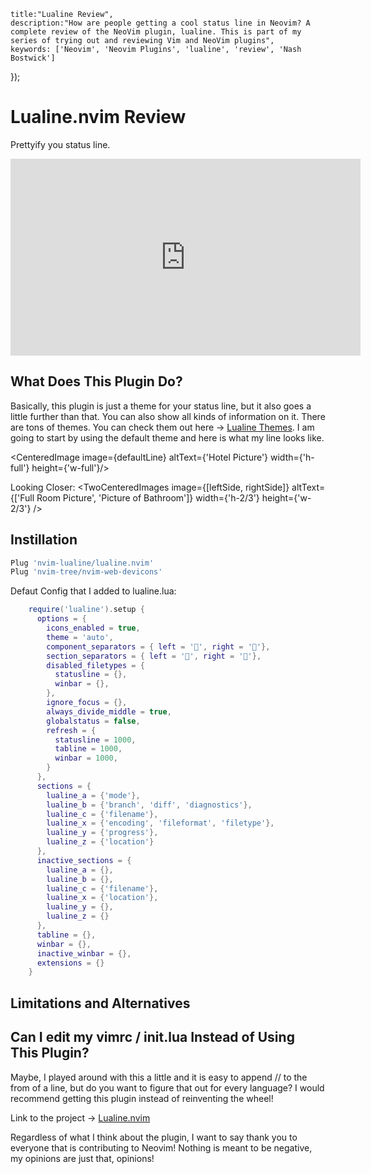 
    title:"Lualine Review",
    description:"How are people getting a cool status line in Neovim? A complete review of the NeoVim plugin, lualine. This is part of my series of trying out and reviewing Vim and NeoVim plugins",
    keywords: ['Neovim', 'Neovim Plugins', 'lualine', 'review', 'Nash Bostwick']
}); 


# Lualine.nvim Review
Prettyify you status line.

<BasicVideo>
    <iframe width="560" height="315" src="https://www.youtube.com/embed/3N2lB26FTPU?si=8k-ufvhqwOd1gcQo" title="YouTube video player" frameborder="0" allow="accelerometer; autoplay; clipboard-write; encrypted-media; gyroscope; picture-in-picture; web-share" referrerpolicy="strict-origin-when-cross-origin" allowfullscreen></iframe>
</BasicVideo>

## What Does This Plugin Do?
Basically, this plugin is just a theme for your status line, but it also goes a little further than that. You can also show all kinds of information on it. There are tons of themes. You can check them out here -> [Lualine Themes](https://github.com/nvim-lualine/lualine.nvim/blob/master/THEMES.md  "Lualine Themes"). I am going to start by using the default theme and here is what my line looks like.

<CenteredImage image={defaultLine} altText={'Hotel Picture'} width={'h-full'} height={'w-full'}/>

Looking Closer:
<TwoCenteredImages image={[leftSide, rightSide]} altText={['Full Room Picture', 'Picture of Bathroom']} width={'h-2/3'} height={'w-2/3'} />

## Instillation
```lua
Plug 'nvim-lualine/lualine.nvim'
Plug 'nvim-tree/nvim-web-devicons'
```

Defaut Config that I added to lualine.lua:
```lua
    require('lualine').setup {
      options = {
        icons_enabled = true,
        theme = 'auto',
        component_separators = { left = '', right = ''},
        section_separators = { left = '', right = ''},
        disabled_filetypes = {
          statusline = {},
          winbar = {},
        },
        ignore_focus = {},
        always_divide_middle = true,
        globalstatus = false,
        refresh = {
          statusline = 1000,
          tabline = 1000,
          winbar = 1000,
        }
      },
      sections = {
        lualine_a = {'mode'},
        lualine_b = {'branch', 'diff', 'diagnostics'},
        lualine_c = {'filename'},
        lualine_x = {'encoding', 'fileformat', 'filetype'},
        lualine_y = {'progress'},
        lualine_z = {'location'}
      },
      inactive_sections = {
        lualine_a = {},
        lualine_b = {},
        lualine_c = {'filename'},
        lualine_x = {'location'},
        lualine_y = {},
        lualine_z = {}
      },
      tabline = {},
      winbar = {},
      inactive_winbar = {},
      extensions = {}
    }
```

## Limitations and Alternatives


## Can I edit my vimrc / init.lua Instead of Using This Plugin?
Maybe, I played around with this a little and it is easy to append // to the from of a line, but do you want to figure that out for every language? I would recommend getting this plugin instead of reinventing the wheel!

Link to the project -> [Lualine.nvim](https://github.com/nvim-lualine/lualine.nvim  "Lualine.nvim")

Regardless of what I think about the plugin, I want to say thank you to everyone that is contributing to Neovim! Nothing is meant to be negative, my opinions are just that, opinions!

